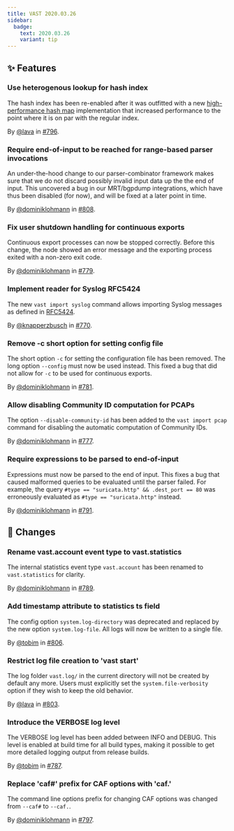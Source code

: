 ```yaml
---
title: VAST 2020.03.26
sidebar:
  badge:
    text: 2020.03.26
    variant: tip
---
```


## ✨ Features

### Use heterogenous lookup for hash index

The hash index has been re-enabled after it was outfitted with a new
[high-performance hash map](https://github.com/Tessil/robin-map/) implementation
that increased performance to the point where it is on par with the regular
index.

By [@lava](https://github.com/lava) in [#796](https://github.com/tenzir/tenzir/pull/796).

### Require end-of-input to be reached for range-based parser invocations

An under-the-hood change to our parser-combinator framework makes sure that we
do not discard possibly invalid input data up the the end of input. This
uncovered a bug in our MRT/bgpdump integrations, which have thus been disabled
(for now), and will be fixed at a later point in time.

By [@dominiklohmann](https://github.com/dominiklohmann) in [#808](https://github.com/tenzir/tenzir/pull/808).

### Fix user shutdown handling for continuous exports

Continuous export processes can now be stopped correctly. Before this change,
the node showed an error message and the exporting process exited with a
non-zero exit code.

By [@dominiklohmann](https://github.com/dominiklohmann) in [#779](https://github.com/tenzir/tenzir/pull/779).

### Implement reader for Syslog RFC5424

The new `vast import syslog` command allows importing Syslog messages as defined
in [RFC5424](https://tools.ietf.org/html/rfc5424).

By [@knapperzbusch](https://github.com/knapperzbusch) in [#770](https://github.com/tenzir/tenzir/pull/770).

### Remove -c short option for setting config file

The short option `-c` for setting the configuration file has been removed. The
long option `--config` must now be used instead. This fixed a bug that did not
allow for `-c` to be used for continuous exports.

By [@dominiklohmann](https://github.com/dominiklohmann) in [#781](https://github.com/tenzir/tenzir/pull/781).

### Allow disabling Community ID computation for PCAPs

The option `--disable-community-id` has been added to the `vast import pcap`
command for disabling the automatic computation of Community IDs.

By [@dominiklohmann](https://github.com/dominiklohmann) in [#777](https://github.com/tenzir/tenzir/pull/777).

### Require expressions to be parsed to end-of-input

Expressions must now be parsed to the end of input. This fixes a bug that caused
malformed queries to be evaluated until the parser failed. For example, the
query `#type == "suricata.http" && .dest_port == 80` was erroneously evaluated
as `#type == "suricata.http"` instead.

By [@dominiklohmann](https://github.com/dominiklohmann) in [#791](https://github.com/tenzir/tenzir/pull/791).

## 🔄 Changes

### Rename vast.account event type to vast.statistics

The internal statistics event type `vast.account` has been renamed to
`vast.statistics` for clarity.

By [@dominiklohmann](https://github.com/dominiklohmann) in [#789](https://github.com/tenzir/tenzir/pull/789).

### Add timestamp attribute to statistics ts field

The config option `system.log-directory` was deprecated and replaced by the new
 option `system.log-file`. All logs will now be written to a single file.

By [@tobim](https://github.com/tobim) in [#806](https://github.com/tenzir/tenzir/pull/806).

### Restrict log file creation to 'vast start'

The log folder `vast.log/` in the current directory will not be created by
 default any more. Users must explicitly set the `system.file-verbosity` option
 if they wish to keep the old behavior.

By [@lava](https://github.com/lava) in [#803](https://github.com/tenzir/tenzir/pull/803).

### Introduce the VERBOSE log level

The VERBOSE log level has been added between INFO and DEBUG. This level is
enabled at build time for all build types, making it possible to get more
detailed logging output from release builds.

By [@tobim](https://github.com/tobim) in [#787](https://github.com/tenzir/tenzir/pull/787).

### Replace 'caf#' prefix for CAF options with 'caf.'

The command line options prefix for changing CAF options was changed from
`--caf#` to `--caf.`.

By [@dominiklohmann](https://github.com/dominiklohmann) in [#797](https://github.com/tenzir/tenzir/pull/797).

